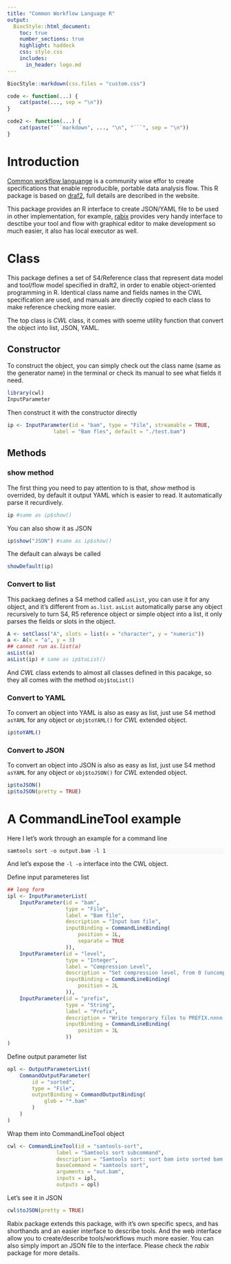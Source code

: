 ```yaml
---
title: "Common Workflow Language R"
output:
  BiocStyle::html_document:
    toc: true
    number_sections: true
    highlight: haddock
    css: style.css
    includes:
      in_header: logo.md
---
```



<!--
%\VignetteIndexEntry{Common Workflow Language R}
%\VignettePackage{cwl}
%\VignetteEngine{knitr::rmarkdown}
-->

```r
BiocStyle::markdown(css.files = "custom.css")
```

<!-- override white background for classless code chunks -->
<style type="text/css" scoped>
  pre:not([class]) { background-color: #F8F8F8; }
  pre code { background-color: transparent; }
</style>

```r
code <- function(...) {
    cat(paste(..., sep = "\n"))
}

code2 <- function(...) {
    cat(paste("```markdown", ..., "\n", "```", sep = "\n"))
}
```

# Introduction
[Common workflow languange](https://github.com/common-workflow-language/common-workflow-language) is a community wise effor to create specifications that enable reproducible, portable data analysis flow. This R package is based on [draf2](http://common-workflow-language.github.io/draft-2/), full details are described in the website. 

This package provides an R interface to create JSON/YAML file to be used in other implementation, for example, [rabix](https://www.rabix.org/) provides very handy interface to desctibe your tool and flow with graphical editor to make development so much easier, it also has local executor as well. 

# Class
This package defines a set of S4/Reference class that represent data model and tool/flow model specified in draft2, in order to enable object-oriented programming in R. Identical class name and fields names in the CWL specification are used, and manuals are directly copied to each class to make reference checking more easier.

The top class is *CWL* class, it comes with soeme utility function that convert the object into list, JSON, YAML. 


## Constructor
To construct the object, you can simply check out the class name (same as the generator name) in the terminal or check its manual to see what fields it need.

```r
library(cwl)
InputParameter
```
Then construct it with the constructor directly

```r
ip <- InputParameter(id = "bam", type = "File", streamable = TRUE, 
               label = "Bam fles", default = "./test.bam")
```

## Methods
### show method
The first thing you need to pay attention to is that, *show* method is overrided, by default it output YAML which is easier to read. It automatically parse it recurdively. 

```r
ip #same as ip$show()
```
You can also show it as JSON

```r
ip$show("JSON") #same as ip$show()
```

The default can always be called
```r
showDefault(ip)
```
### Convert to list
This packaeg defines a S4 method called `asList`, you can use it for any object, and it's different from `as.list`. `asList` automatically parse any object recursively to turn S4, R5 reference object or simple object into a list, it only parses the fields or slots in the object. 

```r
A <- setClass("A", slots = list(x = "character", y = "numeric"))
a <- A(x = "a", y = 3)
## cannot run as.list(a)
asList(a)
asList(ip) # same as ip$toList()
```

And *CWL* class extends to almost all classes defined in this pacakge, so they all comes with the method `obj$toList()`

### Convert to YAML

To convert an object into YAML is also as easy as list, just use S4 method `asYAML` for any object or `obj$toYAML()` for *CWL* extended object. 

```r
ip$toYAML()
```

### Convert to JSON

To convert an object into JSON is also as easy as list, just use S4 method `asYAML` for any object or `obj$toJSON()` for *CWL* extended object. 

```r
ip$toJSON()
ip$toJSON(pretty = TRUE)
```

# A CommandLineTool example
Here I let's work through an example for a command line 

```
samtools sort -o output.bam -l 1
```

And let's expose the `-l -o` interface into the CWL object. 

Define input parameteres list

```r
## long form
ipl <- InputParameterList(
    InputParameter(id = "bam",
                   type = "File",
                   label = "Bam file",
                   description = "Input bam file",
                   inputBinding = CommandLineBinding(
                       position = 1L,
                       separate = TRUE
                   )),
    InputParameter(id = "level",
                   type = "Integer",
                   label = "Compression Level",
                   description = "Set compression level, from 0 (uncompressed) to 9 (best)",
                   inputBinding = CommandLineBinding(
                       position = 2L
                   )),
    InputParameter(id = "prefix",
                   type = "String",
                   label = "Prefix",
                   description = "Write temporary files to PREFIX.nnnn.bam",
                   inputBinding = CommandLineBinding(
                       position = 3L
                   ))
)

```

Define output parameter list

```r
opl <- OutputParameterList(
    CommandOutputParameter(
        id = "sorted",
        type = "File",
        outputBinding = CommandOutputBinding(
            glob = "*.bam"
        )
    )
)
```

Wrap them into CommandLineTool object

```r
cwl <- CommandLineTool(id = "samtools-sort",
                label = "Samtools sort subcommand",
                description = "Samtools sort: sort bam into sorted bam : )",
                baseCommand = "samtools sort",
                arguments = "out.bam",
                inputs = ipl,
                outputs = opl)
```

Let's see it in JSON

```r
cwl$toJSON(pretty = TRUE)
```

Rabix package extends this package, with it's own specific specs, and has shorthands and an easier interface to describe tools. And the web interface allow you to create/describe tools/workflows much more easier. You can also simply import an JSON file to the interface. Please check the *rabix* package for more details. 

